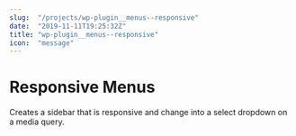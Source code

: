 ```yaml
---
slug:  "/projects/wp-plugin__menus--responsive"
date:  "2019-11-11T19:25:32Z"
title: "wp-plugin__menus--responsive"
icon:  "message"
---
```


# Responsive Menus

Creates a sidebar that is responsive and change into a select dropdown on a media query.